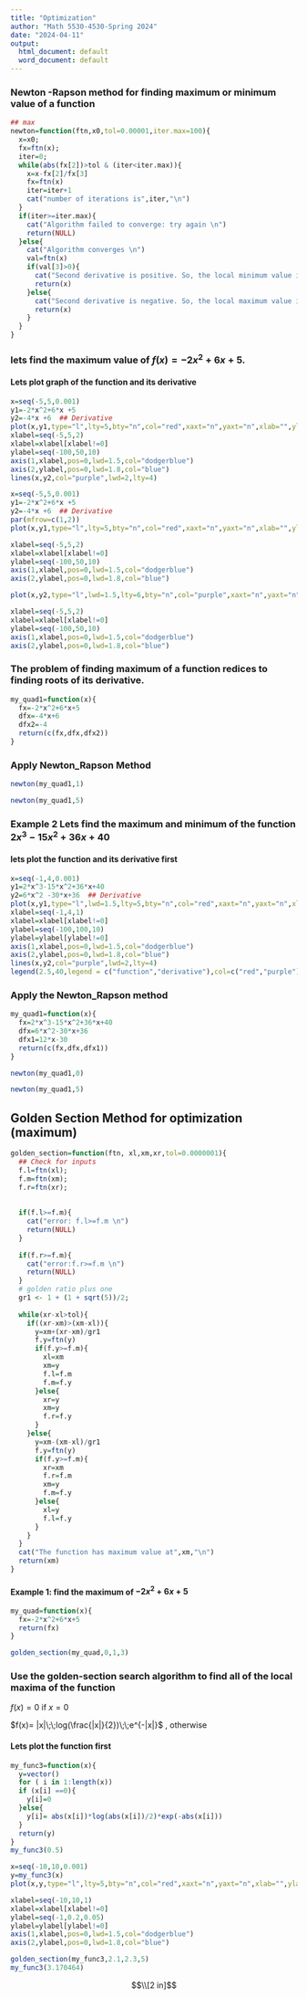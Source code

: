---
title: "Optimization"
author: "Math 5530-4530-Spring 2024"
date: "2024-04-11"
output:
  html_document: default
  word_document: default
---




### Newton -Rapson method for finding maximum or minimum value of a function


```{r}
## max
newton=function(ftn,x0,tol=0.00001,iter.max=100){
  x=x0;
  fx=ftn(x);
  iter=0;
  while(abs(fx[2])>tol & (iter<iter.max)){
    x=x-fx[2]/fx[3]
    fx=ftn(x)
    iter=iter+1
    cat("number of iterations is",iter,"\n")
  }
  if(iter>=iter.max){
    cat("Algorithm failed to converge: try again \n")
    return(NULL)
  }else{
    cat("Algorithm converges \n")
    val=ftn(x)
    if(val[3]>0){
      cat("Second derivative is positive. So, the local minimum value is: ",x,"\n")
      return(x)
    }else{
      cat("Second derivative is negative. So, the local maximum value is: ",x,"\n")
      return(x)
    }
  }
}


```





### lets find the maximum value of $f(x)= -2x^2 +6x +5.$

#### Lets plot graph of the function and its derivative


```{r}
x=seq(-5,5,0.001)
y1=-2*x^2+6*x +5
y2=-4*x +6  ## Derivative
plot(x,y1,type="l",lty=5,bty="n",col="red",xaxt="n",yaxt="n",xlab="",ylab="")
xlabel=seq(-5,5,2)
xlabel=xlabel[xlabel!=0]
ylabel=seq(-100,50,10)
axis(1,xlabel,pos=0,lwd=1.5,col="dodgerblue")
axis(2,ylabel,pos=0,lwd=1.8,col="blue")
lines(x,y2,col="purple",lwd=2,lty=4)

```



```{r}
x=seq(-5,5,0.001)
y1=-2*x^2+6*x +5
y2=-4*x +6  ## Derivative
par(mfrow=c(1,2))
plot(x,y1,type="l",lty=5,bty="n",col="red",xaxt="n",yaxt="n",xlab="",ylab="",main="Graph of the function")

xlabel=seq(-5,5,2)
xlabel=xlabel[xlabel!=0]
ylabel=seq(-100,50,10)
axis(1,xlabel,pos=0,lwd=1.5,col="dodgerblue")
axis(2,ylabel,pos=0,lwd=1.8,col="blue")

plot(x,y2,type="l",lwd=1.5,lty=6,bty="n",col="purple",xaxt="n",yaxt="n",xlab="",ylab="",main="Graph of the derivative function")

xlabel=seq(-5,5,2)
xlabel=xlabel[xlabel!=0]
ylabel=seq(-100,50,10)
axis(1,xlabel,pos=0,lwd=1.5,col="dodgerblue")
axis(2,ylabel,pos=0,lwd=1.8,col="blue")

```


### The problem of finding maximum of a function redices to finding roots of its derivative.





```{r}
my_quad1=function(x){
  fx=-2*x^2+6*x+5
  dfx=-4*x+6
  dfx2=-4
  return(c(fx,dfx,dfx2))
}

```


### Apply Newton_Rapson Method

```{r}

newton(my_quad1,1)

newton(my_quad1,5)


```



### Example 2 Lets find the maximum and minimum of the function $2x^3-15x^2+36x+40$

#### lets plot the function and its derivative first

```{r}
x=seq(-1,4,0.001)
y1=2*x^3-15*x^2+36*x+40
y2=6*x^2 -30*x+36  ## Derivative
plot(x,y1,type="l",lwd=1.5,lty=5,bty="n",col="red",xaxt="n",yaxt="n",xlab="",ylab="")
xlabel=seq(-1,4,1)
xlabel=xlabel[xlabel!=0]
ylabel=seq(-100,100,10)
ylabel=ylabel[ylabel!=0]
axis(1,xlabel,pos=0,lwd=1.5,col="dodgerblue")
axis(2,ylabel,pos=0,lwd=1.8,col="blue")
lines(x,y2,col="purple",lwd=2,lty=4)
legend(2.5,40,legend = c("function","derivative"),col=c("red","purple"),lty=c(5,4),lwd=c(1.5,2),cex=0.8)

```


### Apply the Newton_Rapson method

```{r}
my_quad1=function(x){
  fx=2*x^3-15*x^2+36*x+40
  dfx=6*x^2-30*x+36
  dfx1=12*x-30
  return(c(fx,dfx,dfx1))
}


```


```{r}
newton(my_quad1,0)

```


```{r}
newton(my_quad1,5)

```

## Golden Section Method for optimization (maximum)

```{r}
golden_section=function(ftn, xl,xm,xr,tol=0.0000001){
  ## Check for inputs
  f.l=ftn(xl);
  f.m=ftn(xm);
  f.r=ftn(xr);
  
  
  if(f.l>=f.m){
    cat("error: f.l>=f.m \n")
    return(NULL)
  }
  
  if(f.r>=f.m){
    cat("error:f.r>=f.m \n")
    return(NULL)
  }
  # golden ratio plus one
  gr1 <- 1 + (1 + sqrt(5))/2;
  
  while(xr-xl>tol){
    if((xr-xm)>(xm-xl)){
      y=xm+(xr-xm)/gr1
      f.y=ftn(y)
      if(f.y>=f.m){
        xl=xm
        xm=y
        f.l=f.m
        f.m=f.y
      }else{
        xr=y
        xm=y
        f.r=f.y
      }
    }else{
      y=xm-(xm-xl)/gr1
      f.y=ftn(y)
      if(f.y>=f.m){
        xr=xm
        f.r=f.m
        xm=y
        f.m=f.y
      }else{
        xl=y
        f.l=f.y
      }
    }
  }
  cat("The function has maximum value at",xm,"\n")
  return(xm)
}


```


#### Example 1: find the maximum of $-2x^2+6x+5$

```{r}
my_quad=function(x){
  fx=-2*x^2+6*x+5
  return(fx)
}

```


```{r}
golden_section(my_quad,0,1,3)

```

###  Use the golden-section search algorithm to find all of the local maxima of the function 
$f(x)= 0$ if $x=0$

$f(x)= |x|\;\;log(\frac{|x|}{2})\;\;e^{-|x|}$ , otherwise


#### Lets plot the function first


```{r}
my_func3=function(x){
  y=vector()
  for ( i in 1:length(x))
  if (x[i] ==0){
    y[i]=0
  }else{
    y[i]= abs(x[i])*log(abs(x[i])/2)*exp(-abs(x[i]))
  }
  return(y)
}
my_func3(0.5)
```





```{r}
x=seq(-10,10,0.001)
y=my_func3(x)
plot(x,y,type="l",lty=5,bty="n",col="red",xaxt="n",yaxt="n",xlab="",ylab="",main="Graph of the function")

xlabel=seq(-10,10,1)
xlabel=xlabel[xlabel!=0]
ylabel=seq(-1,0.2,0.05)
ylabel=ylabel[ylabel!=0]
axis(1,xlabel,pos=0,lwd=1.5,col="dodgerblue")
axis(2,ylabel,pos=0,lwd=1.8,col="blue")


```



```{r}
golden_section(my_func3,2.1,2.3,5)
my_func3(3.170464)
```






$$\\[2 in]$$

















